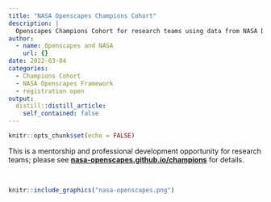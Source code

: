```yaml
---
title: "NASA Openscapes Champions Cohort"
description: |
  Openscapes Champions Cohort for research teams using data from NASA Distributed Active Archive Centers (DAACs) and interested in open science and migrating their analytical workflows to the cloud.
author:
  - name: Openscapes and NASA
    url: {}
date: 2022-03-04
categories:
  - Champions Cohort
  - NASA Openscapes Framework
  - registration open
output:
  distill::distill_article:
    self_contained: false
---
```



```r
knitr::opts_chunk$set(echo = FALSE)
```

This is a mentorship and professional development opportunity for research teams; please see [**nasa-openscapes.github.io/champions**](https://nasa-openscapes.github.io/champions) for details.

<br>

```r
knitr::include_graphics("nasa-openscapes.png")  
```
